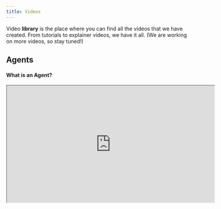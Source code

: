 ```yaml
---
title: Videos
---
```


Video **library** is the place where you can find all the videos that we have created. From tutorials to explainer videos, we have it all. (We are working on more videos, so stay tuned!)

## Agents

#### What is an Agent?

<iframe
  width="560"
  height="315"
  src="https://www.youtube.com/embed/sK9cRKYNVZ8"
  title="YouTube video player"
  allow="accelerometer; autoplay; clipboard-write; encrypted-media; gyroscope; picture-in-picture"
  allowFullScreen
/>

#### Agent UI

<iframe
  width="560"
  height="315"
  src="https://www.youtube.com/embed/SgtJVSkDGZw"
  title="YouTube video player"
  allow="accelerometer; autoplay; clipboard-write; encrypted-media; gyroscope; picture-in-picture"
  allowFullScreen
/>

#### Fully local Agents with Ollama and Agent UI

<iframe
  width="560"
  height="315"
  src="https://www.youtube.com/embed/d-Kh0SvgB6k"
  title="YouTube video player"
  allow="accelerometer; autoplay; clipboard-write; encrypted-media; gyroscope; picture-in-picture"
  allowFullScreen
/>
